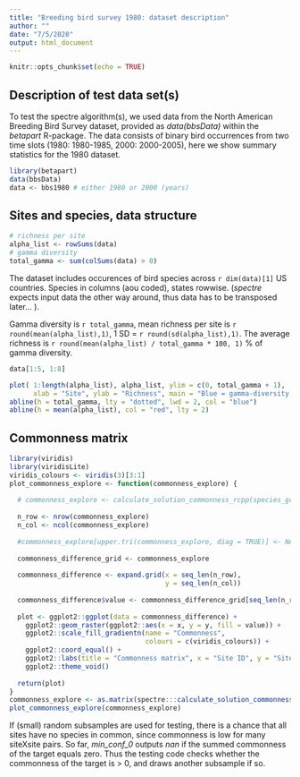 ```yaml
---
title: "Breeding bird survey 1980: dataset description"
author: ""
date: "7/5/2020"
output: html_document
---
```


```r
knitr::opts_chunk$set(echo = TRUE)
```

## Description of test data set(s)
To test the spectre algorithm(s), we used data from the North American Breeding Bird Survey dataset, provided as *data(bbsData)* within the *betapart* R-package. The data consists of binary bird occurrences from two time slots (1980: 1980-1985, 2000: 2000-2005), here we show summary statistics for the 1980 dataset.

```r
library(betapart)
data(bbsData)
data <- bbs1980 # either 1980 or 2000 (years)
```

## Sites and species, data structure



```r
# richness per site
alpha_list <- rowSums(data)
# gamma diversity
total_gamma <- sum(colSums(data) > 0)


```
The dataset includes occurences of bird species across `r dim(data)[1]` US countries. Species in columns (aou coded), states rowwise. (*spectre* expects input data the other way around, thus data has to be transposed later... ). 

Gamma diversity is `r total_gamma`, mean richness per site is `r round(mean(alpha_list),1) `, 1 SD = `r round(sd(alpha_list),1)`. The average richness is `r round(mean(alpha_list) / total_gamma * 100, 1)` % of gamma diversity.

```r

data[1:5, 1:8]

plot( 1:length(alpha_list), alpha_list, ylim = c(0, total_gamma + 1),
      xlab = "Site", ylab = "Richness", main = "Blue = gamma-diversity, red = mean(richness)")
abline(h = total_gamma, lty = "dotted", lwd = 2, col = "blue")
abline(h = mean(alpha_list), col = "red", lty = 2)
```

## Commonness matrix

```r
library(viridis)
library(viridisLite)
viridis_colours <- viridis(3)[3:1]
plot_commonness_explore <- function(commonness_explore) {
  
  # commonness_explore <- calculate_solution_commonness_rcpp(species_grid[[1]])
  
  n_row <- nrow(commonness_explore)
  n_col <- ncol(commonness_explore)
  
  #commonness_explore[upper.tri(commonness_explore, diag = TRUE)] <- NA
  
  commonness_difference_grid <- commonness_explore 
  
  commonness_difference <- expand.grid(x = seq_len(n_row), 
                                       y = seq_len(n_col))
  
  commonness_difference$value <- commonness_difference_grid[seq_len(n_row * n_col)]
  
  plot <- ggplot2::ggplot(data = commonness_difference) + 
    ggplot2::geom_raster(ggplot2::aes(x = x, y = y, fill = value)) + 
    ggplot2::scale_fill_gradientn(name = "Commonness", 
                                  colours = c(viridis_colours)) + 
    ggplot2::coord_equal() + 
    ggplot2::labs(title = "Commonness matrix", x = "Site ID", y = "Site ID")+
    ggplot2::theme_void()
  
  return(plot)
}
commonness_explore <- as.matrix(spectre:::calculate_solution_commonness_rcpp(data))
plot_commonness_explore(commonness_explore)

```

If (small) random subsamples are used for testing, there is a chance that all sites have no species in common, since commonness is low for many siteXsite pairs. So far, *min_conf_0* outputs *nan* if the summed commonness of the target equals zero. Thus the testing code checks whether the commonness of the target is > 0, and draws another subsample if so. 